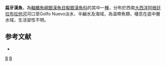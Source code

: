 {{Speciesbox 
| status = NE
| status_system = IUCN3.1
| taxon = Odontesthes platensis
| authority =  [[Berg|Berg]], 1895
| synonyms = *''Atherinichthys platensis'', Berg, 1895 
}}
'''扁牙漢魚'''，為[[輻鰭魚綱|輻鰭魚綱]][[銀漢魚目|銀漢魚目]][[擬銀漢魚科|擬銀漢魚科]]的其中一[[種|種]]，分布於西南[[大西洋|大西洋]][[阿根廷|阿根廷]][[拉布拉他河|拉布拉他河]]河口至Golfo Nuevo淡水、半鹹水及海域，為温帶魚類，棲息在底中層水域，生活習性不明。

==参考文献==
*{{FishBase_species|genus=Odontesthes|species=platensis|year=2016|month=2}}

{{Taxonbar|from=Q2244898}}

[[Category:牙漢魚屬|B]]
[[Category:1895年描述的鱼类|B]]

{{魚類小作品}}